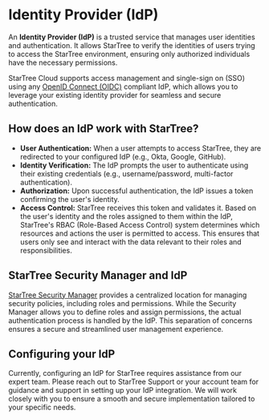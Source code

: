 # Identity Provider (IdP)

An **Identity Provider (IdP)** is a trusted service that manages user identities and authentication. It allows StarTree to verify the identities of users trying to access the StarTree environment, ensuring only authorized individuals have the necessary permissions. 

StarTree Cloud supports access management and single-sign on (SSO) using any [OpenID Connect (OIDC)](https://openid.net/developers/how-connect-works/) compliant IdP, which allows you to leverage your existing identity provider for seamless and secure authentication.

## How does an IdP work with StarTree?
* **User Authentication:** When a user attempts to access StarTree, they are redirected to your configured IdP (e.g., Okta, Google, GitHub).
* **Identity Verification:** The IdP prompts the user to authenticate using their existing credentials (e.g., username/password, multi-factor authentication).
* **Authorization:** Upon successful authentication, the IdP issues a token confirming the user's identity.
* **Access Control:** StarTree receives this token and validates it. Based on the user's identity and the roles assigned to them within the IdP, StarTree's RBAC (Role-Based Access Control) system determines which resources and actions the user is permitted to access. This ensures that users only see and interact with the data relevant to their roles and responsibilities.

## StarTree Security Manager and IdP
[StarTree Security Manager](/docs/manage-security/manage-access.mdx) provides a centralized location for managing security policies, including roles and permissions. While the Security Manager allows you to define roles and assign permissions, the actual authentication process is handled by the IdP. This separation of concerns ensures a secure and streamlined user management experience.

## Configuring your IdP
Currently, configuring an IdP for StarTree requires assistance from our expert team. Please reach out to StarTree Support or your account team for guidance and support in setting up your IdP integration. We will work closely with you to ensure a smooth and secure implementation tailored to your specific needs.
